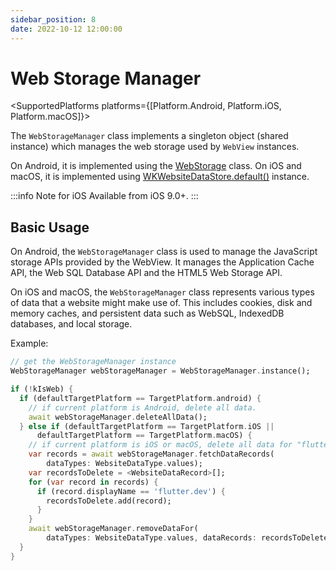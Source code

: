 ```yaml
---
sidebar_position: 8
date: 2022-10-12 12:00:00
---
```



# Web Storage Manager

<SupportedPlatforms
    platforms={[Platform.Android, Platform.iOS, Platform.macOS]}></SupportedPlatforms>

The `WebStorageManager` class implements a singleton object (shared instance) which manages the web storage used by `WebView` instances.

On Android, it is implemented using the [WebStorage](https://developer.android.com/reference/android/webkit/WebStorage.html) class.
On iOS and macOS, it is implemented using [WKWebsiteDataStore.default()](https://developer.apple.com/documentation/webkit/wkwebsitedatastore) instance.

:::info Note for iOS
  Available from iOS 9.0+.
:::

## Basic Usage

On Android, the `WebStorageManager` class is used to manage the JavaScript storage APIs provided by the WebView.
It manages the Application Cache API, the Web SQL Database API and the HTML5 Web Storage API.

On iOS and macOS, the `WebStorageManager` class represents various types of data that a website might make use of.
This includes cookies, disk and memory caches, and persistent data such as WebSQL, IndexedDB databases, and local storage.

Example:
```dart
// get the WebStorageManager instance
WebStorageManager webStorageManager = WebStorageManager.instance();

if (!kIsWeb) {
  if (defaultTargetPlatform == TargetPlatform.android) {
    // if current platform is Android, delete all data.
    await webStorageManager.deleteAllData();
  } else if (defaultTargetPlatform == TargetPlatform.iOS ||
      defaultTargetPlatform == TargetPlatform.macOS) {
    // if current platform is iOS or macOS, delete all data for "flutter.dev".
    var records = await webStorageManager.fetchDataRecords(
        dataTypes: WebsiteDataType.values);
    var recordsToDelete = <WebsiteDataRecord>[];
    for (var record in records) {
      if (record.displayName == 'flutter.dev') {
        recordsToDelete.add(record);
      }
    }
    await webStorageManager.removeDataFor(
        dataTypes: WebsiteDataType.values, dataRecords: recordsToDelete);
  }
}
```
